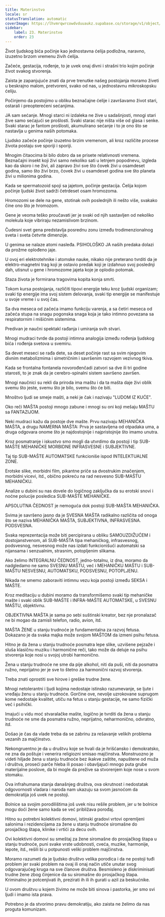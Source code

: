 ```yaml
---
title: Materinstvo
locale: sr
statusTranslation: automatic
coverImage: https://lhvmrqwrcowdvduuaukz.supabase.co/storage/v1/object/public/strapi-uploads/small_cover-educacion-fundamental.webp-2d51a7828a2b1309555be27f7e2a61a0.webp
sidebar:
    label: 23. Materinstvo
    order: 23
---
```

Život ljudskog bića počinje kao jednostavna ćelija podložna, naravno, izuzetno brzom vremenu živih ćelija.

Začeće, gestacija, rođenje, to je uvek onaj divni i strašni trio kojim počinje život svakog stvorenja.

Zaista je zapanjujuće znati da prve trenutke našeg postojanja moramo živeti u beskrajno malom, pretvoreni, svako od nas, u jednostavnu mikroskopsku ćeliju.

Počinjemo da postojimo u obliku beznačajne ćelije i završavamo život stari, ostarali i preopterećeni sećanjima.

JA sam sećanje. Mnogi starci ni izdaleka ne žive u sadašnjosti, mnogi stari žive samo sećajući se prošlosti. Svaki starac nije ništa više od glasa i senke. Svaki starac je fantom prošlosti, akumulirano sećanje i to je ono što se nastavlja u genima naših potomaka.

Ljudsko začeće počinje izuzetno brzim vremenom, ali kroz različite procese života postaju sve sporiji i sporiji.

Mnogim čitaocima bi bilo dobro da se prisete relativnosti vremena. Beznačajni insekt koji živi samo nekoliko sati u letnjem popodnevu, izgleda kao da skoro i ne živi, ali zapravo živi sve što čovek živi u osamdeset godina, samo što živi brzo, čovek živi u osamdeset godina sve što planeta živi u milionima godina.

Kada se spermatozoid spoji sa jajetom, počinje gestacija. Ćelija kojom počinje ljudski život sadrži četrdeset osam hromozoma.

Hromozomi se dele na gene, stotinak ovih poslednjih ili nešto više, svakako čine ono što je hromozom.

Gene je veoma teško proučavati jer je svaki od njih sastavljen od nekoliko molekula koje vibriraju nezamislivom brzinom.

Čudesni svet gena predstavlja posrednu zonu između trodimenzionalnog sveta i sveta četvrte dimenzije.

U genima se nalaze atomi nasleđa. PSIHOLOŠKO JA naših predaka dolazi da prožme oplođeno jaje.

U ovoj eri elektrotehnike i atomske nauke, nikako nije preterano tvrditi da je elektro-magnetni trag koji je ostavio predak koji je izdahnuo svoj poslednji dah, utisnut u gene i hromozome jajeta koje je oplodio potomak.

Staza života je formirana tragovima kopita konja smrti.

Tokom kursa postojanja, različiti tipovi energije teku kroz ljudski organizam; svaki tip energije ima svoj sistem delovanja, svaki tip energije se manifestuje u svoje vreme i u svoj čas.

Sa dva meseca od začeća imamo funkciju varenja, a sa četiri meseca od začeća stupa na snagu pogonska snaga koja je tako intimno povezana sa respiratornim i mišićnim sistemima.

Predivan je naučni spektakl rađanja i umiranja svih stvari.

Mnogi mudraci tvrde da postoji intimna analogija između rođenja ljudskog bića i rođenja svetova u svemiru.

Sa devet meseci se rađa dete, sa deset počinje rast sa svim njegovim divnim metabolizmima i simetričnim i savršenim razvojem vezivnog tkiva.

Kada se frontalna fontanela novorođenčadi zatvori sa dve ili tri godine starosti, to je znak da je cerebro-spinalni sistem savršeno završen.

Mnogi naučnici su rekli da priroda ima maštu i da ta mašta daje živi oblik svemu što jeste, svemu što je bilo, svemu što će biti.

Mnoštvo ljudi se smeje mašti, a neki je čak i nazivaju "LUDOM IZ KUĆE".

Oko reči MAŠTA postoji mnogo zabune i mnogi su oni koji mešaju MAŠTU sa FANTAZIJOM.

Neki mudraci kažu da postoje dve mašte. Prvu nazivaju MEHANIČKA MAŠTA, a drugu NAMERNA MAŠTA: Prva je sastavljena od otpadaka uma, a druga odgovara onome što je najdostojnije i najpristojnije što imamo unutra.

Kroz posmatranje i iskustvo smo mogli da utvrdimo da postoji i tip SUB-MAŠTE MEHANIČKE MORBIDNE INFRASVESNE i SUBJEKTIVNE.

Taj tip SUB-MAŠTE AUTOMATSKE funkcioniše ispod INTELEKTUALNE ZONE.

Erotske slike, morbidni film, pikantne priče sa dvostrukim značenjem, morbidni vicevi, itd., obično pokreću na rad nesvesno SUB-MAŠTU MEHANIČKU.

Analize u dubini su nas dovele do logičnog zaključka da su erotski snovi i noćne polucije posledica SUB-MAŠTE MEHANIČKE.

APSOLUTNA ČEDNOST je nemoguća dok postoji SUB-MAŠTA MEHANIČKA.

Svima je savršeno jasno da je SVESNA MAŠTA radikalno različita od onoga što se naziva MEHANIČKA MAŠTA, SUBJEKTIVNA, INFRASVESNA. PODSVESNA.

Svaka reprezentacija može biti percipirana u obliku SAMOUZDIŽUĆEM i dostojanstvenom, ali SUB-MAŠTA tipa mehaničkog, infrasvesnog, podsvesnog, nesvesnog može nas izdati funkcionišući automatski sa nijansama i senzualnim, strasnim, potopljenim slikama.

Ako želimo INTEGRALNU ČEDNOST, jedno-totalnu, iz dna, moramo da nadgledamo ne samo SVESNU MAŠTU, već i MEHANIČKU MAŠTU i SUB-MAŠTU NESVESNU, AUTOMATSKU, PODSVESNU, POTOPLJENU.

Nikada ne smemo zaboraviti intimnu vezu koja postoji između SEKSA i MAŠTE.

Kroz meditaciju u dubini moramo da transformišemo svaki tip mehaničke mašte i svaki oblik SUB-MAŠTE i INFRA-MAŠTE AUTOMATSKE, u SVESNU MAŠTU, objektivnu.

OBJEKTIVNA MAŠTA je sama po sebi suštinski kreator, bez nje pronalazač ne bi mogao da zamisli telefon, radio, avion, itd.

MAŠTA ŽENE u stanju trudnoće je fundamentalna za razvoj fetusa. Dokazano je da svaka majka može svojom MAŠTOM da izmeni psihu fetusa.

Hitno je da žena u stanju trudnoće posmatra lepe slike, uzvišene pejzaže i sluša klasičnu muziku i harmonične reči, tako može da deluje na psihu stvorenja koje nosi u svojoj utrobi harmonično.

Žena u stanju trudnoće ne sme da pije alkohol, niti da puši, niti da posmatra ružno, neprijatno jer je sve to štetno za harmonični razvoj stvorenja.

Treba znati oprostiti sve hirove i greške trudne žene.

Mnogi netolerantni i ljudi kojima nedostaje istinsko razumevanje, se ljute i vređaju ženu u stanju trudnoće. Gorčine ove, nevolje uzrokovane suprugom kome nedostaje kvalitet, utiču na fetus u stanju gestacije, ne samo fizički već i psihički.

Imajući u vidu moć stvaralačke mašte, logično je tvrditi da žena u stanju trudnoće ne sme da posmatra ružno, neprijatno, neharmonično, odvratno, itd.

Došao je čas da vlade treba da se zabrinu za rešavanje velikih problema vezanih za majčinstvo.

Nekongruentno je da u društvu koje se hvali da je hrišćansko i demokratsko, ne zna da poštuje i venerira religiozni smisao majčinstva. Monstruozno je videti hiljade žena u stanju trudnoće bez ikakve zaštite, napuštene od muža i društva, proseći parče hleba ili posao i obavljajući mnogo puta grube materijalne poslove, da bi mogle da prežive sa stvorenjem koje nose u svom stomaku.

Ova infrahumana stanja današnjeg društva, ova okrutnost i nedostatak odgovornosti vladara i naroda nam ukazuju sa svom jasnoćom da demokratija još uvek ne postoji.

Bolnice sa svojim porodilištima još uvek nisu rešile problem, jer u te bolnice mogu doći žene samo kada se već približava porođaj.

Hitno su potrebni kolektivni domovi, istinski gradovi vrtovi opremljeni salonima i rezidencijama za žene u stanju trudnoće siromašne do prosjačkog štapa, klinike i vrtići za decu ovih.

Ovi kolektivni domovi su smeštaj za žene siromašne do prosjačkog štapa u stanju trudnoće, puni svake vrste udobnosti, cveća, muzike, harmonije, lepote, itd., rešili bi u potpunosti veliki problem majčinstva.

Moramo razumeti da je ljudsko društvo velika porodica i da ne postoji tuđi problem jer svaki problem na ovaj ili onaj način utiče unutar svog odgovarajućeg kruga na sve članove društva. Besmisleno je diskriminisati trudne žene zbog činjenice da su siromašne do prosjačkog štapa. Kriminalno je potcenjivati ih, prezirati ih ili ih gurati u azil za beskućnike.

U ovom društvu u kojem živimo ne može biti sinova i pastorka, jer smo svi ljudi i imamo ista prava.

Potrebno je da stvorimo pravu demokratiju, ako zaista ne želimo da nas proguta komunizam.

